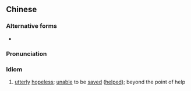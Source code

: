 {{also|无药可救}}
==Chinese==
{{zh-forms|s=无药可救|lit=no medicine can save; unable to be saved by any medicine}}

===Alternative forms===
* {{zh-l|無可救藥}}

===Pronunciation===
{{zh-pron
|m=wúyàokějiù
|c=mou4 joek6 ho2 gau3
|cat=cy
}}

===Idiom===
{{zh-idiom}}

# [[utterly]] [[hopeless]]; [[unable]] to be [[save]]d ([[help]]ed); beyond the point of help
#: {{zh-x|他 是 個 無藥可救 的 蘿莉控。|He is a '''hopeless''' lolicon.}}